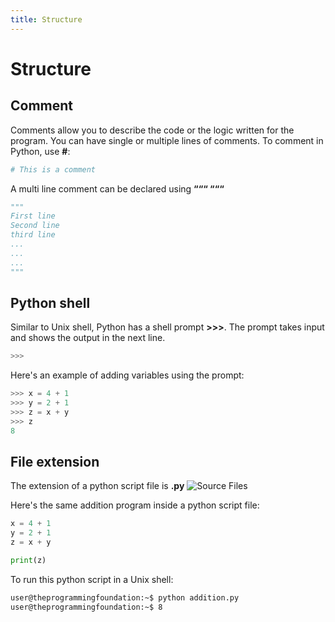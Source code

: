 ```yaml
---
title: Structure
---
```


# Structure

## Comment
Comments allow you to describe the code or the logic written for the program. You can have single or multiple lines of comments. To comment in Python, use **#**:

```python
# This is a comment
```
A multi line comment can be declared using **“““ “““**
```python
"""
First line
Second line
third line
...
...
...
"""
```

## Python shell
Similar to Unix shell, Python has a shell prompt **>>>**. The prompt takes input and shows the output in the next line.

```python
>>>
```

Here's an example of adding variables using the prompt:
```python
>>> x = 4 + 1
>>> y = 2 + 1
>>> z = x + y
>>> z
8
```

## File extension
The extension of a python script file is **.py**
![Source Files](./images/source.png)

Here's the same addition program inside a python script file:
```python
x = 4 + 1
y = 2 + 1
z = x + y

print(z)
```

To run this python script in a Unix shell:
```sh
user@theprogrammingfoundation:~$ python addition.py
user@theprogrammingfoundation:~$ 8
```

<CodeEditor language="python"></CodeEditor>
